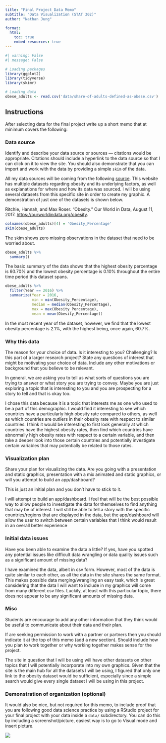 ```yaml
---
title: "Final Project Data Memo"
subtitle: "Data Visualization (STAT 302)"
author: "Nathan Jung"

format:
  html:
    toc: true
    embed-resources: true
---
```


```r
#| warning: False
#| message: False

# Loading packages
library(ggplot2)
library(tidyverse)
library(skimr)

# Loading data
obese_adults <- read.csv('data/share-of-adults-defined-as-obese.csv')
```

## Instructions

After selecting data for the final project write up a short memo that at minimum covers the following:

### Data source

Identify and describe your data source or sources --- citations would be appropriate. Citations should include a hyperlink to the data source so that I can click on it to view the site. You should also demonstrate that you can import and work with the data by providing a simple `skim` of the data.

::: {.callout-note appearance="minimal"}
All my data sources will be coming from the following [source](https://ourworldindata.org/obesity). This website has multiple datasets regarding obesity and its underlying factors, as well as explanations for where and how its data was sourced. I will be using several datasets from this specific site in order to create my graphic. A demonstration of just one of the datasets is shown below.

Ritchie, Hannah, and Max Roser. "Obesity." Our World in Data, August 11, 2017. <https://ourworldindata.org/obesity>.
:::

```r
colnames(obese_adults)[4] = 'Obesity_Percentage'
skim(obese_adults)
```

The skim shows zero missing observations in the dataset that need to be worried about.

```r
obese_adults %>% 
  summary()
```

The basic summary of the data shows that the highest obesity percentage is 60.70% and the lowest obesity percentage is 0.10% throughout the entire time period this dataset spans.

```r
obese_adults %>% 
  filter(Year == 2016) %>% 
  summarize(Year = 2016,
            min = min(Obesity_Percentage),
            median = median(Obesity_Percentage),
            max = max(Obesity_Percentage),
            mean = mean(Obesity_Percentage))
```

In the most recent year of the dataset, however, we find that the lowest obesity percentage is 2.1%, with the highest being, once again, 60.7%.

### Why this data

The reason for your choice of data. Is it interesting to you? Challenging? Is this part of a larger research project? State any questions of interest that might be motivating your choice of data. Include any other motivations or background that you believe to be relevant.

In general, we are asking you to tell us what sorts of questions you are trying to answer or what story you are trying to convey. Maybe you are just exploring a topic that is interesting to you and you are prospecting for a story to tell and that is okay too.

::: {.callout-note appearance="minimal"}
I chose this data because it is a topic that interests me as one who used to be a part of this demographic. I would find it interesting to see which countries have a particularly high obesity rate compared to others, as well as which countries are outliers in their obesity rate with respect to similar countries. I think it would be interesting to first look generally at which countries have the highest obesity rates, then find which countries have abnormally high obesity rates with respect to a certain variable, and then take a deeper look into those certain countries and potentially investigate certain variables that may potentially be related to those rates.
:::

### Visualization plan

Share your plan for visualizing the data. Are you going with a presentation and static graphics, presentation with a mix animated and static graphics, or will you attempt to build an app/dashboard?

This is just an initial plan and you don't have to stick to it.

::: {.callout-note appearance="'minimal"}
I will attempt to build an app/dashboard. I feel that will be the best possible way to allow people to investigate the data for themselves to find anything that may be of interest. I will still be able to tell a story with the specific countries/regions that are displayed in the data, but the app/dashboard will allow the user to switch between certain variables that I think would result in an overall better experience
:::

### Initial data issues

Have you been able to examine the data a little? If yes, have you spotted any potential issues like difficult data wrangling or data quality issues such as a significant amount of missing data?

::: {.callout-note appearance="minimal"}
I have examined the data, albeit in csv form. However, most of the data is quite similar to each other, as all the data in the site shares the same format. This makes possible data merging/wrangling an easy task, which is great considering that the data I will want to include in my graphics will come from many different csv files. Luckily, at least with this particular topic, there does not appear to be any significant amounts of missing data.
:::

### Misc

Students are encourage to add any other information that they think would be useful to communicate about their data and their plan.

If are seeking permission to work with a partner or partners then you should indicate it at the top of this memo (add a new section). Should include how you plan to work together or why working together makes sense for the project.

::: {.callout-note appearance="minimal"}
The site in question that I will be using will have other datasets on other topics that I will potentially incorporate into my own graphics. Given that the site is the main hub for all the datasets I will be using, I figured that only one link to the obesity dataset would be sufficient, especially since a simple search would give every single dataset I will be using in this project.
:::

### Demonstration of organization (optional)

It would also be nice, but not required for this memo, to include proof that you are following good data science practice by using a RStudio project for your final project with your data inside a `data/` subdirectory. You can do this by including a screenshot/picture, easiest way is to go to Visual mode and insert picture.

![](images/Organization.jpeg)
